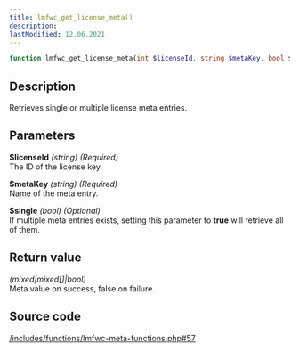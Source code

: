 ```yaml
---
title: lmfwc_get_license_meta()
description:
lastModified: 12.06.2021
---
```


```php
function lmfwc_get_license_meta(int $licenseId, string $metaKey, bool $single = false)
```

## Description

Retrieves single or multiple license meta entries.

## Parameters

**$licenseId** *(string) (Required)*<br/>
The ID of the license key.

**$metaKey** *(string) (Required)*<br/>
Name of the meta entry.

**$single** *(bool) (Optional)*<br/>
If multiple meta entries exists, setting this parameter to **true** will retrieve
all of them.

## Return value

*(mixed|mixed[]|bool)*<br/>
Meta value on success, false on failure.

## Source code

<p><a href={"https://github.com/drazenbebic/license-manager-for-woocommerce/blob/master/functions/lmfwc-meta-functions.php#L57"}
      target={"_blank"}
      rel={"noopener noreferrer"}>/includes/functions/lmfwc-meta-functions.php#57</a></p>

